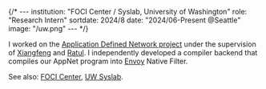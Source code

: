 {/* ---
institution: "FOCI Center / Syslab, University of Washington"
role: "Research Intern"
sortdate: 2024/8
date: "2024/06-Present @Seattle"
image: "/uw.png"
--- */}

I worked on the [Application Defined Network project](https://appnet.wiki/) under the supervision of [Xiangfeng](https://xzhu27.me/) and [Ratul](https://ratul.org/). I independently developed a compiler backend that compiles our AppNet program into [Envoy](https://github.com/envoyproxy/envoy) Native Filter.

See also: [FOCI Center](https://foci.uw.edu/), [UW Syslab](https://syslab.cs.washington.edu/people/).